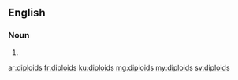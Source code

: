 ==English==

===Noun===
{{head|en}}

# {{plural of|diploid}}

[[ar:diploids]]
[[fr:diploids]]
[[ku:diploids]]
[[mg:diploids]]
[[my:diploids]]
[[sv:diploids]]